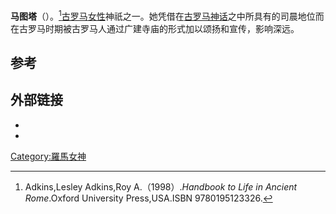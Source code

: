 {{Infobox deity|type=roman
| image = Roman terracotta mother goddess 1.JPG
| caption =马图塔的艺术形象
| name = 马图塔
|god_of=黎明女神}}
'''马图塔'''（{{lang-en|Mater Matuta}}）。<ref>Adkins,Lesley Adkins,Roy A.（1998）.''Handbook to Life in Ancient Rome''.Oxford University Press,USA.ISBN 9780195123326.</ref>[[古罗马|古罗马]][[女性|女性]]神祇之一。她凭借在[[古罗马神话|古罗马神话]]之中所具有的司晨地位而在古罗马时期被古罗马人通过广建寺庙的形式加以颂扬和宣传，影响深远。

== 参考 ==
{{reflist}}

==外部链接==
*{{Cite EB1911|wstitle=Mater Matuta}}
*{{commonscat-inline}}

{{Authority control}}

[[Category:羅馬女神|Category:羅馬女神]]